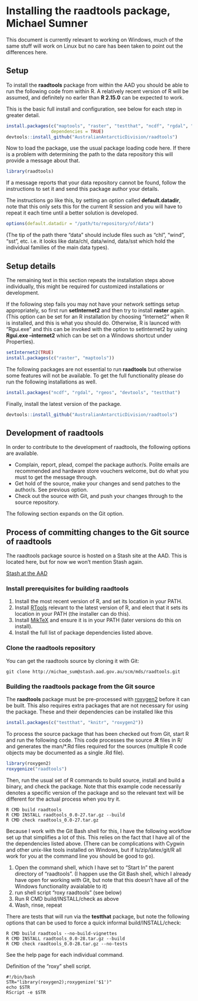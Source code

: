 %\VignetteEngine{knitr::knitr}
%\VignetteIndexEntry{Installing and maintaining raadtools}

# Installing the raadtools package, Michael Sumner

This document is currently relevant to working on Windows, much of the
same stuff will work on Linux but no care has been taken to point out
the differences here.

## Setup

To install the __raadtools__ package from within the AAD you
should be able to run the following code from within R. A relatively
recent version of R will be assumed, and definitely no earler than
__R 2.15.0__ can be expected to work.

This is the basic full install and configuration, see below for each step in greater
detail.

```r
install.packages(c("maptools", "raster", "testthat", "ncdf", "rgdal", "rgeos", "knitr"),
                 dependencies = TRUE)
devtools::install_github("AustralianAntarcticDivision/raadtools")
```

Now to load the package, use the usual package loading code here. If
there is a problem with determining the path to the data repository
this will provide a message about that.

```r
library(raadtools)
```

If a message reports that your data repository cannot be found, follow
the instructions to set it and send this package author your details.

The instructions go like this, by setting an option called
__default.datadir__, note that this only sets this for the current R
session and you will have to repeat it each time until a better
solution is developed.

```r
options(default.datadir = "/path/to/repository/of/data")
```

(The tip of the path there "data" should include files such as "chl",
"wind", "sst", etc. i.e. it looks like data/chl, data/wind, data/sst
which hold the individual families of the main data types).

## Setup details

The remaining text in this section repeats the installation steps
above individually, this might be required for customized
installations or development.

If the following step fails you may not have your network settings
setup appropriately, so first run __setInternet2__ and then try to
install __raster__ again. (This option can be set for an R installation
by choosing "Internet2" when R is installed, and this is what you
should do. Otherwise, R is launced with "Rgui.exe" and this can be
invoked with the option to setInternet2 by using __Rgui.exe --internet2__ 
which can be set on a Windows shortcut under Properties).

```r
setInternet2(TRUE)
install.packages(c("raster", "maptools"))
```

The following packages are not essential to run __raadtools__ but
otherwise some features will not be available. To get the full
functionality please do run the following installations as well.


```r
install.packages("ncdf", "rgdal", "rgeos", "devtools", "testthat")
```

Finally, install the latest version of the package. 

```r
devtools::install_github("AustralianAntarcticDivision/raadtools")
```

## Development of raadtools
In order to contribute to the development of raadtools, the following options are available. 

- Complain, report, plead, compel the package author/s. Polite emails
  are recommended and hardware store vouchers welcome, but do what you must to get the message through.
- Get hold of the source, make your changes and send patches to the author/s. See previous option. 
- Check out the source with Git, and push your changes through to the source repository. 

The following section expands on the Git option. 

## Process of committing changes to the Git source of raadtools

The raadtools package source is hosted on a Stash site at the AAD. This is located here, but for now we won't mention Stash again. 

[Stash at the AAD](http://stash.aad.gov.au/projects/MDS/repos/raadtools/browse)

### Install prerequisites for building raadtools

1. Install the most recent version of R, and set its location in your PATH. 
2. Install [RTools](http://cran.r-project.org/bin/windows/Rtools/) relevant to the latest version of R, and elect that it sets its location in your PATH (the installer can do this). 
3. Install [MikTeX](http://miktex.org/download) and ensure it is in your PATH (later versions do this on install). 
4. Install the full list of package dependencies listed above. 

### Clone the raadtools repository

You can get the raadtools source by cloning it with Git: 

```
git clone http://michae_sum@stash.aad.gov.au/scm/mds/raadtools.git
```

### Building the raadtools package from the Git source

The __raadtools__ package must be pre-processed with
[roxygen2](http://cran.r-project.org/web/packages/roxygen2/index.html)
before it can be built. This also requires extra packages that are not
necessary for using the package. These and their dependencies can be
installed like this

```r
install.packages(c("testthat", "knitr", "roxygen2"))
```

To process the source package that has been checked out from Git,
start R and run the following code.  This code processes the source
__.R__ files in R/ and generates the man/*.Rd files required for the
sources (multiple R code objects may be documented as a single .Rd
file).

```r
library(roxygen2)
roxygenize("raadtools")
```

Then, run the usual set of R commands to build source, install and
build a binary, and check the package. Note that this example code necessarily
denotes a specific version of the package and so the relevant text
will be different for the actual process when you try it.

```shell
R CMD build raadtools
R CMD INSTALL raadtools_0.0-27.tar.gz --build
R CMD check raadtools_0.0-27.tar.gz
```

Because I work with the Git Bash shell for this, I have the following
workflow set up that simplifies a lot of this. This relies on the fact
that I have all of the the dependencies listed above. (There can be
complications with Cygwin and other unix-like tools installed on
Windows, but if ls/zip/latex/git/R all work for you at the command
line you should be good to go).

1. Open the command shell, which I have set to "Start In" the parent directory of "raadtools".  (I happen use the Git Bash shell, which I already have open for working with Git, but note that this doesn't have all of the Windows functionality avaialable to it)
2. run shell script "roxy raadtools" (see below)
3. Run R CMD build/INSTALL/check as above
4. Wash, rinse, repeat

There are tests that will run via the __testthat__ package, but note
the following options that can be used to force a quick informal
build/INSTALL/check:

```shell
R CMD build raadtools --no-build-vignettes
R CMD INSTALL raadtools_0.0-28.tar.gz --build
R CMD check raadtools_0.0-28.tar.gz --no-tests
```

See the help page for each individual command. 

Definition of the "roxy" shell script. 
```shell
#!/bin/bash
STR="library(roxygen2);roxygenize('$1')"
echo $STR
RScript -e $STR
```

